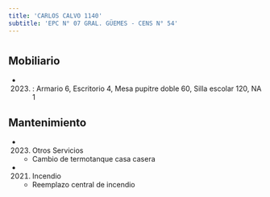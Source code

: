 ```yaml
---
title: 'CARLOS CALVO 1140'
subtitle: 'EPC N° 07 GRAL. GÜEMES - CENS N° 54'
---
```


#


## Mobiliario

*  (2023) : Armario 6, Escritorio 4, Mesa pupitre doble 60, Silla escolar 120, NA 1 





## Mantenimiento

*  (2023) Otros Servicios 
    + Cambio de termotanque casa casera

*  (2021) Incendio 
    + Reemplazo central de incendio



